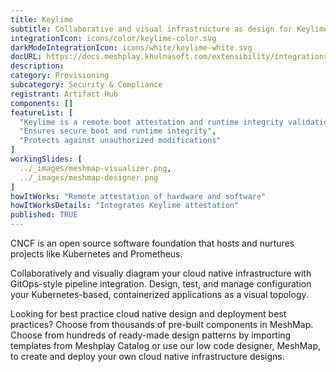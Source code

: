 ```yaml
---
title: Keylime
subtitle: Collaborative and visual infrastructure as design for Keylime
integrationIcon: icons/color/keylime-color.svg
darkModeIntegrationIcon: icons/white/keylime-white.svg
docURL: https://docs.meshplay.khulnasoft.com/extensibility/integrations/keylime
description: 
category: Provisioning
subcategory: Security & Compliance
registrant: Artifact Hub
components: []
featureList: [
  "Keylime is a remote boot attestation and runtime integrity validation framework for edge computing devices.",
  "Ensures secure boot and runtime integrity",
  "Protects against unauthorized modifications"
]
workingSlides: [
  ../_images/meshmap-visualizer.png,
  ../_images/meshmap-designer.png
]
howItWorks: "Remote attestation of hardware and software"
howItWorksDetails: "Integrates Keylime attestation"
published: TRUE
---
```

<p>
CNCF is an open source software foundation that hosts and nurtures projects like Kubernetes and Prometheus.
</p>
<p>
    Collaboratively and visually diagram your cloud native infrastructure with GitOps-style pipeline integration. Design, test, and manage configuration your Kubernetes-based, containerized applications as a visual topology.
</p>
<p>
    Looking for best practice cloud native design and deployment best practices? Choose from thousands of pre-built components in MeshMap. Choose from hundreds of ready-made design patterns by importing templates from Meshplay Catalog or use our low code designer, MeshMap, to create and deploy your own cloud native infrastructure designs.
</p>
